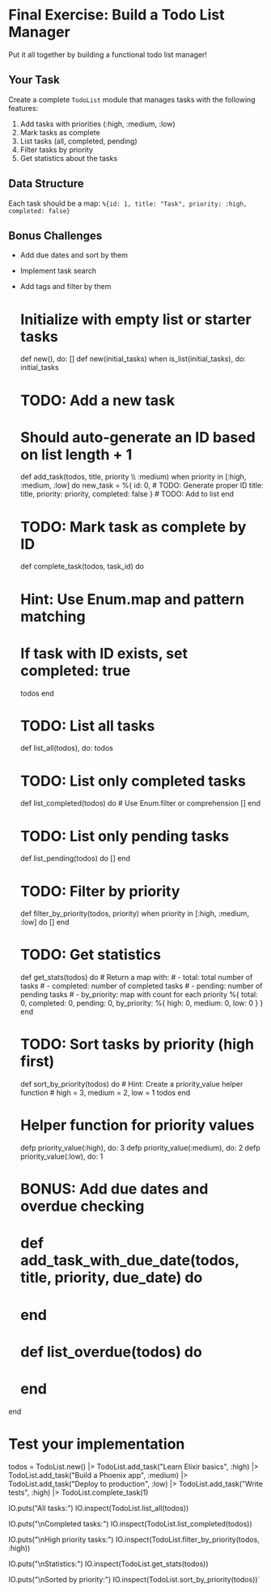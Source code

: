 
# Final Exercise: Build a Todo List Manager

Put it all together by building a functional todo list manager!

## Your Task

Create a complete `TodoList` module that manages tasks with the following features:

1. Add tasks with priorities (:high, :medium, :low)
2. Mark tasks as complete
3. List tasks (all, completed, pending)
4. Filter tasks by priority
5. Get statistics about the tasks

## Data Structure

Each task should be a map: `%{id: 1, title: "Task", priority: :high, completed: false}`

## Bonus Challenges

- Add due dates and sort by them
- Implement task search
- Add tags and filter by them


  # Initialize with empty list or starter tasks
  def new(), do: []
  def new(initial_tasks) when is_list(initial_tasks), do: initial_tasks

  # TODO: Add a new task
  # Should auto-generate an ID based on list length + 1
  def add_task(todos, title, priority \\\\ :medium) when priority in [:high, :medium, :low] do
    new_task = %{
      id: 0, # TODO: Generate proper ID
      title: title,
      priority: priority,
      completed: false
    } # TODO: Add to list
  end

  # TODO: Mark task as complete by ID
  def complete_task(todos, task_id) do 
    # Hint: Use Enum.map and pattern matching
    # If task with ID exists, set completed: true
    todos
  end

  # TODO: List all tasks
  def list_all(todos), do: todos

  # TODO: List only completed tasks
  def list_completed(todos) do # Use Enum.filter or comprehension
    []
  end

  # TODO: List only pending tasks
  def list_pending(todos) do
    []
  end

  # TODO: Filter by priority
  def filter_by_priority(todos, priority) when priority in [:high, :medium, :low] do
    []
  end

  # TODO: Get statistics
  def get_stats(todos) do # Return a map with: # - total: total number of tasks # - completed: number of completed tasks # - pending: number of pending tasks # - by_priority: map with count for each priority
    %{
      total: 0,
      completed: 0,
      pending: 0,
      by_priority: %{
        high: 0,
        medium: 0,
        low: 0
        }
    }
  end

  # TODO: Sort tasks by priority (high first)
  def sort_by_priority(todos) do # Hint: Create a priority_value helper function # high = 3, medium = 2, low = 1
    todos
  end

  # Helper function for priority values
  defp priority_value(:high), do: 3
  defp priority_value(:medium), do: 2
  defp priority_value(:low), do: 1

  # BONUS: Add due dates and overdue checking
  # def add_task_with_due_date(todos, title, priority, due_date) do
  # end

  # def list_overdue(todos) do
  # end

end

# Test your implementation

todos = TodoList.new()
|> TodoList.add_task("Learn Elixir basics", :high)
|> TodoList.add_task("Build a Phoenix app", :medium)
|> TodoList.add_task("Deploy to production", :low)
|> TodoList.add_task("Write tests", :high)
|> TodoList.complete_task(1)

IO.puts("All tasks:")
IO.inspect(TodoList.list_all(todos))

IO.puts("\nCompleted tasks:")
IO.inspect(TodoList.list_completed(todos))

IO.puts("\nHigh priority tasks:")
IO.inspect(TodoList.filter_by_priority(todos, :high))

IO.puts("\nStatistics:")
IO.inspect(TodoList.get_stats(todos))

IO.puts("\nSorted by priority:")
IO.inspect(TodoList.sort_by_priority(todos))`
